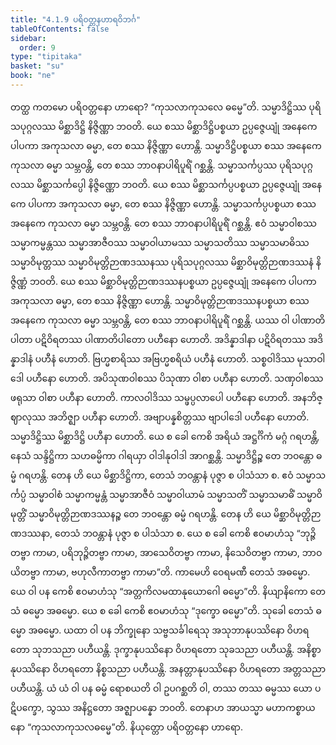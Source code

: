 ```yaml
---
title: "4.1.9 ပရိဝတ္တနဟာရဝိဘင်္ဂ"
tableOfContents: false
sidebar:
  order: 9
type: "tipitaka"
basket: "su"
book: "ne"
---
```



<DynamicBreadcrumb />

<Division number="35" book="ne" e="ch" v="27" p="44">

<Paragraph number="273" book="ne">
တတ္ထ ကတမော ပရိဝတ္တနော ဟာရော? “ကုသလာကုသလေ ဓမ္မေ”တိ. သမ္မာဒိဋ္ဌိဿ ပုရိသပုဂ္ဂလဿ မိစ္ဆာဒိဋ္ဌိ နိဇ္ဇိဏ္ဏာ ဘဝတိ. ယေ စဿ မိစ္ဆာဒိဋ္ဌိပစ္စယာ ဥပ္ပဇ္ဇေယျုံ အနေကေ ပါပကာ အကုသလာ ဓမ္မာ, တေ စဿ နိဇ္ဇိဏ္ဏာ ဟောန္တိ. သမ္မာဒိဋ္ဌိပစ္စယာ စဿ အနေကေ ကုသလာ ဓမ္မာ သမ္ဘဝန္တိ, တေ စဿ ဘာဝနာပါရိပူရိံ ဂစ္ဆန္တိ. သမ္မာသင်္ကပ္ပဿ ပုရိသပုဂ္ဂလဿ မိစ္ဆာသင်္ကပ္ပေါ နိဇ္ဇိဏ္ဏော ဘဝတိ. ယေ စဿ မိစ္ဆာသင်္ကပ္ပပစ္စယာ ဥပ္ပဇ္ဇေယျုံ အနေကေ ပါပကာ အကုသလာ ဓမ္မာ, တေ စဿ နိဇ္ဇိဏ္ဏာ ဟောန္တိ. သမ္မာသင်္ကပ္ပပစ္စယာ စဿ အနေကေ ကုသလာ ဓမ္မာ သမ္ဘဝန္တိ. တေ စဿ ဘာဝနာပါရိပူရိံ ဂစ္ဆန္တိ. ဧဝံ သမ္မာဝါစဿ သမ္မာကမ္မန္တဿ သမ္မာအာဇီဝဿ သမ္မာဝါယာမဿ သမ္မာသတိဿ သမ္မာသမာဓိဿ သမ္မာဝိမုတ္တဿ သမ္မာဝိမုတ္တိဉာဏဒဿနဿ ပုရိသပုဂ္ဂလဿ မိစ္ဆာဝိမုတ္တိဉာဏဒဿနံ နိဇ္ဇိဏ္ဏံ ဘဝတိ. ယေ စဿ မိစ္ဆာဝိမုတ္တိဉာဏဒဿနပစ္စယာ ဥပ္ပဇ္ဇေယျုံ အနေကေ ပါပကာ အကုသလာ ဓမ္မာ, တေ စဿ နိဇ္ဇိဏ္ဏာ ဟောန္တိ. သမ္မာဝိမုတ္တိဉာဏဒဿနပစ္စယာ စဿ အနေကေ ကုသလာ ဓမ္မာ သမ္ဘဝန္တိ, တေ စဿ ဘာဝနာပါရိပူရိံ ဂစ္ဆန္တိ.
</Paragraph>

</Division>
<Division number="36" book="ne" e="ch" v="27" p="44">

<Paragraph number="274" book="ne">
ယဿ ဝါ ပါဏာတိပါတာ ပဋိဝိရတဿ ပါဏာတိပါတော ပဟီနော ဟောတိ. အဒိန္နာဒါနာ ပဋိဝိရတဿ အဒိန္နာဒါနံ ပဟီနံ ဟောတိ. ဗြဟ္မစာရိဿ အဗြဟ္မစရိယံ ပဟီနံ ဟောတိ. သစ္စဝါဒိဿ မုသာဝါဒေါ ပဟီနော ဟောတိ. အပိသုဏဝါစဿ ပိသုဏာ ဝါစာ ပဟီနာ ဟောတိ. သဏှဝါစဿ ဖရုသာ ဝါစာ ပဟီနာ ဟောတိ. ကာလဝါဒိဿ သမ္ဖပ္ပလာပေါ ပဟီနော ဟောတိ. အနဘိဇ္ဈာလုဿ အဘိဇ္ဈာ ပဟီနာ ဟောတိ. အဗျာပန္နစိတ္တဿ ဗျာပါဒေါ ပဟီနော ဟောတိ. သမ္မာဒိဋ္ဌိဿ မိစ္ဆာဒိဋ္ဌိ ပဟီနာ ဟောတိ.
</Paragraph>

<Paragraph number="275" book="ne">
ယေ စ ခေါ ကေစိ အရိယံ အဋ္ဌင်္ဂိကံ မဂ္ဂံ ဂရဟန္တိ, နေသံ သန္ဒိဋ္ဌိကာ သဟဓမ္မိကာ ဂါရယှာ ဝါဒါနုဝါဒါ အာဂစ္ဆန္တိ. သမ္မာဒိဋ္ဌိဉ္စ တေ ဘဝန္တော ဓမ္မံ ဂရဟန္တိ. တေန ဟိ ယေ မိစ္ဆာဒိဋ္ဌိကာ, တေသံ ဘဝန္တာနံ ပုဇ္ဇာ စ ပါသံသာ စ. ဧဝံ သမ္မာသင်္ကပ္ပံ သမ္မာဝါစံ သမ္မာကမ္မန္တံ သမ္မာအာဇီဝံ သမ္မာဝါယာမံ သမ္မာသတိံ သမ္မာသမာဓိံ သမ္မာဝိမုတ္တိံ သမ္မာဝိမုတ္တိဉာဏဒဿနဉ္စ တေ ဘဝန္တော ဓမ္မံ ဂရဟန္တိ. တေန ဟိ ယေ မိစ္ဆာဝိမုတ္တိဉာဏဒဿနာ, တေသံ ဘဝန္တာနံ ပုဇ္ဇာ စ ပါသံသာ စ.
</Paragraph>

<Paragraph number="276" book="ne">
ယေ စ ခေါ ကေစိ ဧဝမာဟံသု “ဘုဉ္ဇိတဗ္ဗာ ကာမာ, ပရိဘုဉ္ဇိတဗ္ဗာ ကာမာ, အာသေဝိတဗ္ဗာ ကာမာ, နိသေဝိတဗ္ဗာ ကာမာ, ဘာဝယိတဗ္ဗာ ကာမာ, ဗဟုလီကာတဗ္ဗာ ကာမာ”တိ. ကာမေဟိ ဝေရမဏီ တေသံ အဓမ္မော.
</Paragraph>

<Paragraph number="277" book="ne">
ယေ ဝါ ပန ကေစိ ဧဝမာဟံသု “အတ္တကိလမထာနုယောဂေါ ဓမ္မော”တိ. နိယျာနိကော တေသံ ဓမ္မော အဓမ္မော. ယေ စ ခေါ ကေစိ ဧဝမာဟံသု “ဒုက္ခော ဓမ္မော”တိ. သုခေါ တေသံ ဓမ္မော အဓမ္မော. ယထာ ဝါ ပန ဘိက္ခုနော သဗ္ဗသင်္ခါရေသု အသုဘာနုပဿိနော ဝိဟရတော သုဘသညာ ပဟီယန္တိ. ဒုက္ခာနုပဿိနော ဝိဟရတော သုခသညာ ပဟီယန္တိ. အနိစ္စာနုပဿိနော ဝိဟရတော နိစ္စသညာ ပဟီယန္တိ. အနတ္တာနုပဿိနော ဝိဟရတော အတ္တသညာ ပဟီယန္တိ. ယံ ယံ ဝါ ပန ဓမ္မံ ရောစယတိ ဝါ ဥပဂစ္ဆတိ ဝါ, တဿ တဿ ဓမ္မဿ ယော ပဋိပက္ခော, သွဿ အနိဋ္ဌတော အဇ္ဈာပန္နော ဘဝတိ. တေနာဟ အာယသ္မာ မဟာကစ္စာယနော “ကုသလာကုသလဓမ္မေ”တိ.

</Paragraph>
</Division>

<Paragraph number="278" type="center" book="ne">
နိယုတ္တော ပရိဝတ္တနော ဟာရော.
</Paragraph>